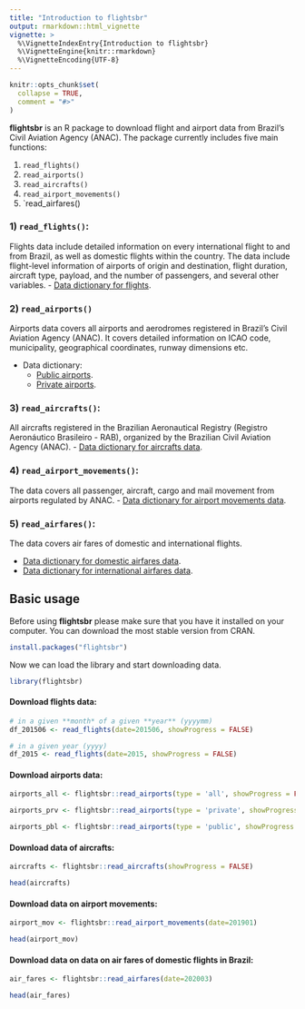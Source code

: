 ```yaml
---
title: "Introduction to flightsbr"
output: rmarkdown::html_vignette
vignette: >
  %\VignetteIndexEntry{Introduction to flightsbr}
  %\VignetteEngine{knitr::rmarkdown}
  %\VignetteEncoding{UTF-8}
---
```


```r
knitr::opts_chunk$set(
  collapse = TRUE,
  comment = "#>"
)
```

**flightsbr** is an R package to download flight and airport data from Brazil’s Civil Aviation Agency (ANAC). The package currently includes five main functions:

1. `read_flights()`
2. `read_airports()`
3. `read_aircrafts()`
4. `read_airport_movements()`
5. `read_airfares()

### 1) `read_flights()`:
Flights data include detailed information on every international flight to and from Brazil, as well as domestic flights within the country. The data include flight-level information of airports of origin and destination, flight duration, aircraft  type, payload, and the number of passengers, and several other variables. 
- [Data dictionary for flights](https://www.gov.br/anac/pt-br/assuntos/regulados/empresas-aereas/Instrucoes-para-a-elaboracao-e-apresentacao-das-demonstracoes-contabeis/descricao-de-variaveis).


### 2) `read_airports()`
Airports data covers all airports and aerodromes registered in Brazil’s Civil Aviation Agency (ANAC).  It covers detailed information on ICAO code, municipality, geographical coordinates, runway dimensions etc.

- Data dictionary: 
  - [Public airports](https://www.anac.gov.br/acesso-a-informacao/dados-abertos/areas-de-atuacao/aerodromos/lista-de-aerodromos-publicos-v2/70-lista-de-aerodromos-publicos-v2).
  - [Private airports](https://www.anac.gov.br/acesso-a-informacao/dados-abertos/areas-de-atuacao/aerodromos/lista-de-aerodromos-privados-v2).

### 3) `read_aircrafts()`:
All aircrafts registered in the Brazilian Aeronautical Registry (Registro Aeronáutico Brasileiro - RAB), organized by the Brazilian Civil Aviation Agency (ANAC).
- [Data dictionary for aircrafts data](https://dados.gov.br/dataset/aeronaves-registradas-no-registro-aeronautico-brasileiro-rab).


### 4) `read_airport_movements()`:
The data covers all passenger, aircraft, cargo and mail movement from airports regulated by ANAC.
- [Data dictionary for airport movements data](https://www.anac.gov.br/acesso-a-informacao/dados-abertos/areas-de-atuacao/operador-aeroportuario/operador-aeroportuario-dados-de-movimentacao-aeroportuaria/metadados-do-conjunto-de-dados-dados-de-movimentacao-aeroportuaria).



### 5) `read_airfares()`:
The data covers air fares of domestic and international flights.

- [Data dictionary for domestic airfares data](https://www.anac.gov.br/acesso-a-informacao/dados-abertos/areas-de-atuacao/voos-e-operacoes-aereas/tarifas-aereas-domesticas/46-tarifas-aereas-domesticas).
- [Data dictionary for international airfares data](https://www.gov.br/anac/pt-br/assuntos/dados-e-estatisticas/microdados-de-tarifas-aereas-comercializadas).



## Basic usage

Before using **flightsbr** please make sure that you have it installed on your computer. You can download the most stable version from CRAN.

```r
install.packages("flightsbr")
```

Now we can load the library and start downloading data.

```r
library(flightsbr)
```

#### Download flights data:

```r
# in a given **month* of a given **year** (yyyymm)
df_201506 <- read_flights(date=201506, showProgress = FALSE)

# in a given year (yyyy)
df_2015 <- read_flights(date=2015, showProgress = FALSE)

```

#### Download airports data:

```r
airports_all <- flightsbr::read_airports(type = 'all', showProgress = FALSE)

airports_prv <- flightsbr::read_airports(type = 'private', showProgress = FALSE)

airports_pbl <- flightsbr::read_airports(type = 'public', showProgress = FALSE)


```


#### Download data of aircrafts:

```r
aircrafts <- flightsbr::read_aircrafts(showProgress = FALSE)

head(aircrafts)
```



#### Download data on airport movements:

```r
airport_mov <- flightsbr::read_airport_movements(date=201901)

head(airport_mov)
```



#### Download data on data on air fares of domestic flights in Brazil:

```r
air_fares <- flightsbr::read_airfares(date=202003)

head(air_fares)
```

